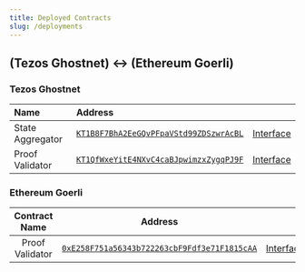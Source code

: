 ```yaml
---
title: Deployed Contracts
slug: /deployments
---
```


<div class="padding-vert--md"></div>

## (Tezos Ghostnet) :left_right_arrow: (Ethereum Goerli)

### Tezos Ghostnet

| Name             | Address                                                                                                         |                                               |
| :--------------- | :-------------------------------------------------------------------------------------------------------------- | :-------------------------------------------: |
| State Aggregator | [`KT1B8F7BhA2EeGQvPFpaVStd99ZDSzwrAcBL`](https://better-call.dev/ghostnet/KT1B8F7BhA2EeGQvPFpaVStd99ZDSzwrAcBL) |   [Interface](/relay-contracts/tezos/state)   |
| Proof Validator  | [`KT1QfWxeYitE4NXvC4caBJpwimzxZygqPJ9F`](https://better-call.dev/ghostnet/KT1QfWxeYitE4NXvC4caBJpwimzxZygqPJ9F) | [Interface](/relay-contracts/tezos/validator) |

### Ethereum Goerli

|  Contract Name  |                                                            Address                                                             |                                             |
| :-------------: | :----------------------------------------------------------------------------------------------------------------------------: | :-----------------------------------------: |
| Proof Validator | [`0xE258F751a56343b722263cbF9Fdf3e71F1815cAA`](https://goerli.etherscan.io/address/0xE258F751a56343b722263cbF9Fdf3e71F1815cAA) | [Interface](/relay-contracts/evm/validator) |
